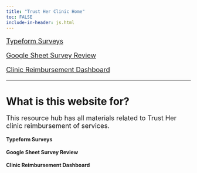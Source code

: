```yaml
---
title: "Trust Her Clinic Home"
toc: FALSE
include-in-header: js.html
---
```


```{=html}
<style>

  p {
      font-size: 18px !important;
  }
  
</style>

<div class="grid-container">
  <a class="grid-link" id="surveys" href="surveys.html" title="View current typeform surveys available for clinics.">
    <div>
      <p><i class="bi bi-journal-text" style='font-size:80px;'></i></p>
      <p><span>Typeform Surveys</span></p>
    </div>
  </a>
  <a class="grid-link" id="clinics" href="clinics.html" title="Links to all clinic google sheets available.">
    <div>
      <p><i class="bi bi-search" style='font-size:80px;'></i></p>
      <p><span>Google Sheet Survey Review</span></p>
    </div>
  </a>
  <a class="grid-link" id="dashboard" href="https://cpal.shinyapps.io/trust-her-reimbursement/" target="_blank" title="Clinic Reimbursement shiny dashboard.">
    <div>
      <p><i class="bi bi-graph-up" style='font-size:80px;'></i></p>
      <p><span>Clinic Reimbursement Dashboard <i class="bi bi-link" ></i></span></p>
    </div>
  </a>
</div>
```

------------------------------------------------------------------------

# What is this website for?

This resource hub has all materials related to Trust Her clinic reimbursement of services.

```{=html}

<div class="hover-info">
    <div class="info" id="surveys" data-description="The presentation from the training is linked here. This includes the project background, eviction data deep dive, and data collection."><i class="bi bi-journal-text"></i> <b>Typeform Surveys</b></div>
    <p></p>
    <div class="info" id="clinics" data-description="This website is where observers will view and sign up for eviction dockets, enter observation data points, and print docket case listings."><i class="bi bi-search"></i> <b>Google Sheet Survey Review</b></div>
    <p></p>
    <div class="info" id="dashboard" data-description="This is the document that observers will use during observations to collect data points. Observers can download and print this document."><i class="bi bi bi-graph-up"></i> <b>Clinic Reimbursement Dashboard</b></div>
</div>

```

